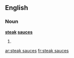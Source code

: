 ==English==

===Noun===
'''[[steak]] [[sauce]]s'''

# {{plural of|steak sauce}}

[[ar:steak sauces]]
[[fr:steak sauces]]
